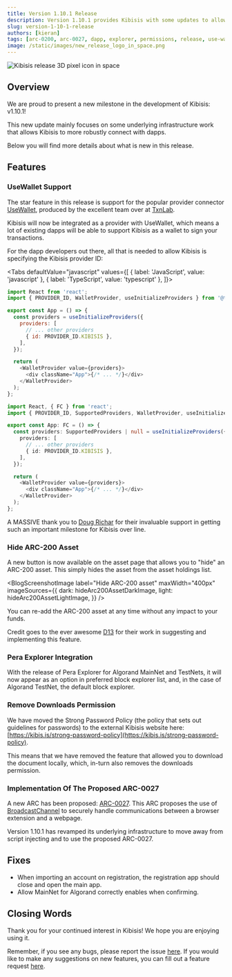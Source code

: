 ```yaml
---
title: Version 1.10.1 Release
description: Version 1.10.1 provides Kibisis with some updates to allow for more robust connecting to dapps
slug: version-1-10-1-release
authors: [kieran]
tags: [arc-0200, arc-0027, dapp, explorer, permissions, release, use-wallet]
image: /static/images/new_release_logo_in_space.png
---
```


<!-- components -->

<!-- constants -->

<!-- images -->

![Kibisis release 3D pixel icon in space](/images/new_release_logo_in_space.png)

## Overview

<!-- change just the version for new posts -->
We are proud to present a new milestone in the development of Kibisis: v1.10.1!

<!-- re-write this paragraph for all new versions -->
This new update mainly focuses on some underlying infrastructure work that allows Kibisis to more robustly connect with dapps.

Below you will find more details about what is new in this release.

<!-- go into detail about the new versions, or omit if no new features with in the release -->
## Features

### UseWallet Support

The star feature in this release is support for the popular provider connector [UseWallet](https://github.com/TxnLab/use-wallet), produced by the excellent team over at [TxnLab](https://www.txnlab.dev/).

Kibisis will now be integrated as a provider with UseWallet, which means a lot of existing dapps will be able to support Kibisis as a wallet to sign your transactions.

For the dapp developers out there, all that is needed to allow Kibisis is specifying the Kibisis provider ID:

<Tabs
  defaultValue="javascript"
  values={[
    { label: 'JavaScript', value: 'javascript' },
    { label: 'TypeScript', value: 'typescript' },
  ]}>
  <TabItem value="javascript">

```javascript
import React from 'react';
import { PROVIDER_ID, WalletProvider, useInitializeProviders } from '@txnlab/use-wallet';

export const App = () => {
  const providers = useInitializeProviders({
    providers: [
      // ... other providers
      { id: PROVIDER_ID.KIBISIS },
    ],
  });

  return (
    <WalletProvider value={providers}>
      <div className="App">{/* ... */}</div>
    </WalletProvider>
  );
};

```

  </TabItem>
  <TabItem value="typescript">

```typescript
import React, { FC } from 'react';
import { PROVIDER_ID, SupportedProviders, WalletProvider, useInitializeProviders } from '@txnlab/use-wallet';

export const App: FC = () => {
  const providers: SupportedProviders | null = useInitializeProviders({
    providers: [
      // ... other providers
      { id: PROVIDER_ID.KIBISIS },
    ],
  });

  return (
    <WalletProvider value={providers}>
      <div className="App">{/* ... */}</div>
    </WalletProvider>
  );
};
```

  </TabItem>
</Tabs>

A MASSIVE thank you to <a href="https://github.com/drichar" rel="noreferrer" target="_blank">Doug Richar</a> for their invaluable support in getting such an important milestone for Kibisis over line.

### Hide ARC-200 Asset

A new button is now available on the asset page that allows you to "hide" an ARC-200 asset. This simply hides the asset from the asset holdings list.

<BlogScreenshotImage
  label="Hide ARC-200 asset"
  maxWidth="400px"
  imageSources={{
    dark: hideArc200AssetDarkImage,
    light: hideArc200AssetLightImage,
  }}
/>

You can re-add the ARC-200 asset at any time without any impact to your funds.

Credit goes to the ever awesome <a href="https://github.com/d13co" rel="noreferrer"  target="_blank">D13</a> for their work in suggesting and implementing this feature.

### Pera Explorer Integration

With the release of Pera Explorer for Algorand MainNet and TestNets, it will now appear as an option in preferred block explorer list, and, in the case of Algorand TestNet, the default block explorer.

### Remove Downloads Permission

We have moved the Strong Password Policy (the policy that sets out guidelines for passwords) to the external Kibisis website here: [https://kibis.is/strong-password-policy](https://kibis.is/strong-password-policy).

This means that we have removed the feature that allowed you to download the document locally, which, in-turn also removes the downloads permission.

### Implementation Of The Proposed ARC-0027

A new ARC has been proposed: [ARC-0027](https://github.com/algorandfoundation/ARCs/pull/272). This ARC proposes the use of [BroadcastChannel](https://developer.mozilla.org/en-US/docs/Web/API/Broadcast_Channel_API) to securely handle communications between a browser extension and a webpage.

Version 1.10.1 has revamped its underlying infrastructure to move away from script injecting and to use the proposed ARC-0027.

<!-- just give a bulleted list of fixes, or omit if no fixes with in the release -->
## Fixes

* When importing an account on registration, the registration app should close and open the main app.
* Allow MainNet for Algorand correctly enables when confirming.

## Closing Words

<!-- leave this paragraph as standard sign off -->
Thank you for your continued interest in Kibisis! We hope you are enjoying using it.

Remember, if you see any bugs, please report the issue <a href={REPORT_A_BUG_LINK} rel="noreferrer" target="_blank">here</a>. If you would like to make any suggestions on new features, you can fill out a feature request <a href={SUGGEST_A_FEATURE_LINK} rel="noreferrer" target="_blank">here</a>.
